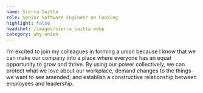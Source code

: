 ```yaml
---
name: Sierra Saitta
role: Senior Software Engineer on Cooking
highlight: false
headshot: /images/sierra_saitta.webp
category: why-union
---
```

I’m excited to join my colleagues in forming a union because I know that we can make our company into a place where everyone has an equal opportunity to grow and thrive. By using our power collectively, we can protect what we love about our workplace, demand changes to the things we want to see amended, and establish a constructive relationship between employees and leadership.
